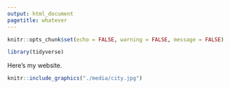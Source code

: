 ```yaml
---
output: html_document
pagetitle: whatever
---
```


```r
knitr::opts_chunk$set(echo = FALSE, warning = FALSE, message = FALSE)

library(tidyverse)

```

Here's my website. 

```r
knitr::include_graphics("./media/city.jpg")

```


